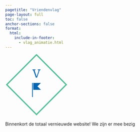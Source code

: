 ```yaml
---
pagetitle: "Vriendenvlag"
page-layout: full
toc: false
anchor-sections: false
format:
  html:
    include-in-footer:
      - vlag_animatie.html
---
```


::: {.hero-banner}

<svg xmlns="http://www.w3.org/2000/svg" viewBox="0 0 151.6 151.6" width="200" height="200"><rect id="vierkant" x="23.261966157839517" y="23.261966157839517" transform="rotate(45, 75.8, 75.8)" fill="none" stroke="#51be95" stroke-width="3" width="102.07606768432096" height="102.07606768432096"></rect><g fill="#0466b2" color="#0466b2" transform="translate(53.8 64.6) scale(0.4888889)"><polygon id="vlag" points="28.996,10.204 28.996,44.284 66.885,44.284 49.734,27.131 66.66,10.204 "></polygon><rect id="stok" x="23.115" y="10.204" width="3.621" height="69.592"></rect></g><path  id="v" fill="#0466b2" fill-rule="nonzero" d="M11.14 19.60L8.18 19.60L2.38 3.05Q2.10 2.24 1.89 2.00Q1.68 1.76 1.12 1.65L1.12 1.65L0 1.43L0 0L7.39 0L7.39 1.34L5.85 1.54Q5.29 1.62 5.17 1.92Q5.04 2.21 5.32 2.94L5.32 2.94L10.00 17.19L10.11 17.19L14.81 3.11Q15.06 2.38 14.92 2.06Q14.78 1.74 14.20 1.62L14.20 1.62L12.82 1.32L12.82 0L19.46 0L19.46 1.34L18.09 1.57Q17.61 1.68 17.39 1.93Q17.16 2.18 16.83 3.08L16.83 3.08L11.14 19.60Z" transform="translate(66.07, 37)"></path></svg>  
  
Binnenkort de totaal vernieuwde website! We zijn er mee bezig

:::

<script>
  var tl = anime.timeline({
});

tl
.add({
  targets: '#vierkant',
  rotate: ['45deg', '405deg'],
  loop: true,
  delay: 1000,
  scale: [0, .8],
  duration: 8000
})
.add({
  targets: '#v, #vlag, #stok',
  opacity: [0,1],
  duration: 3000
}, '-=3000')
.add({
  targets: '#vlag',
  translateY: [36,0],
  duration: 2000,
  easing: 'linear'
}, '-=3000');
</script>